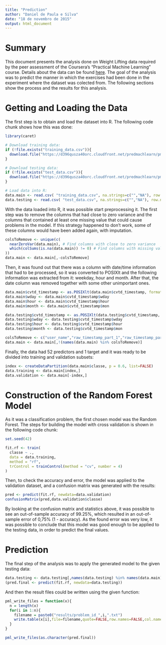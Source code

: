 ```yaml
---
title: "Prediction"
author: "Daniel de Paula e Silva"
date: "18 de novembro de 2015"
output: html_document
---
```


# Summary
This document presents the analysis done on Weight Lifting data required by the peer assessment of the Coursera's "Practical Machine Learning" course. Details about the data can be found [here](http://groupware.les.inf.puc-rio.br/har). The goal of the analysis was to predict the manner in which the exercises had been done in the experiment where the dataset was colected from. The following sections show the process and the results for this analysis.

# Getting and Loading the Data

The first step is to obtain and load the dataset into R. The following code chunk shows how this was done:

```r
library(caret)

# Download training data:
if (!file.exists("training_data.csv")){
  download.file("https://d396qusza40orc.cloudfront.net/predmachlearn/pml-training.csv",destfile = "training_data.csv")
}

# Download testing data:
if (!file.exists("test_data.csv")){
  download.file("https://d396qusza40orc.cloudfront.net/predmachlearn/pml-testing.csv",destfile = "test_data.csv")
}

# Load data into R:
data.main <- read.csv( "training_data.csv", na.strings=c("","NA"), row.names=1 )
data.testing <- read.csv( "test_data.csv", na.strings=c("","NA"), row.names=1 )
```


With the data loaded into R, it was possible start preprocessing it. The first step was to remove the columns that had close to zero variance and the columns that contained at least one missing value that could cause problems in the model. If this strategy happened to don't work, some of these columns would have been added again, with imputation.

```r
colsToRemove <- unique(c(
  nearZeroVar(data.main), # Find columns with close to zero variance
  which(colSums(is.na(data.main)) != 0) # Find columns with missing values
))
data.main <- data.main[,-colsToRemove]
```

Then, it was found out that there was a column with date/time information that had to be processed, so it was converted  to POSIXlt and the following information was extracted from it: weekday, hour and month. After that, the date column was removed together with some other unimportant ones.
```r
data.main$cvtd_timestamp <- as.POSIXlt(data.main$cvtd_timestamp, format="%d/%m/%Y %H:%M", tz="UTC")
data.main$wday <- data.main$cvtd_timestamp$wday
data.main$hour <- data.main$cvtd_timestamp$hour
data.main$month <- data.main$cvtd_timestamp$mon

data.testing$cvtd_timestamp <- as.POSIXlt(data.testing$cvtd_timestamp, format="%d/%m/%Y %H:%M", tz="UTC")
data.testing$wday <- data.testing$cvtd_timestamp$wday
data.testing$hour <- data.testing$cvtd_timestamp$hour
data.testing$month <- data.testing$cvtd_timestamp$mon

colsToRemove <- c("user_name","raw_timestamp_part_1","raw_timestamp_part_2","cvtd_timestamp","num_window")
data.main <- data.main[,!(names(data.main) %in% colsToRemove)]
```

Finally, the data had 52 predictors and 1 target and it was ready to be divided into training and validation subsets:
```r
index <- createDataPartition(data.main$classe, p = 0.6, list=FALSE)
data.training <- data.main[index,]
data.validation <- data.main[-index,]
```

# Construction of the Random Forest Model

As it was a classification problem, the first chosen model was the Random Forest. The steps for building the model with cross validation is shown in the following code chunk:
```r
set.seed(42)

fit.rf <- train(
  classe ~ .,
  data = data.training,
  method = "rf", 
  trControl = trainControl(method = "cv", number = 4)
)
```

Then, to check the accuracy and error, the model was applied to the validation dataset, and a confusion matrix was generated with the results:
```r
pred <- predict(fit.rf, newdata=data.validation)
confusionMatrix(pred,data.validation$classe)
```

By looking at the confusion matrix and statistics above, it was possible to see an out-of-sample accuracy of 99.25%, which resulted in an out-of-sample error of 0,75% (1 - accuracy). As the found error was very low, it was possible to conclude that this model was good enough to be applied to the testing data, in order to predict the final values.

# Prediction
The final step of the analysis was to apply the generated model to the given testing data:
```r
data.testing <- data.testing[,names(data.testing) %in% names(data.main)]
(pred.final <- predict(fit.rf, newdata=data.testing))
```

And then the result files could be written using the given function:
```r
pml_write_files = function(x){
  n = length(x)
  for(i in 1:n){
    filename = paste0("results/problem_id_",i,".txt")
    write.table(x[i],file=filename,quote=FALSE,row.names=FALSE,col.names=FALSE)
  }
}

pml_write_files(as.character(pred.final))
```

